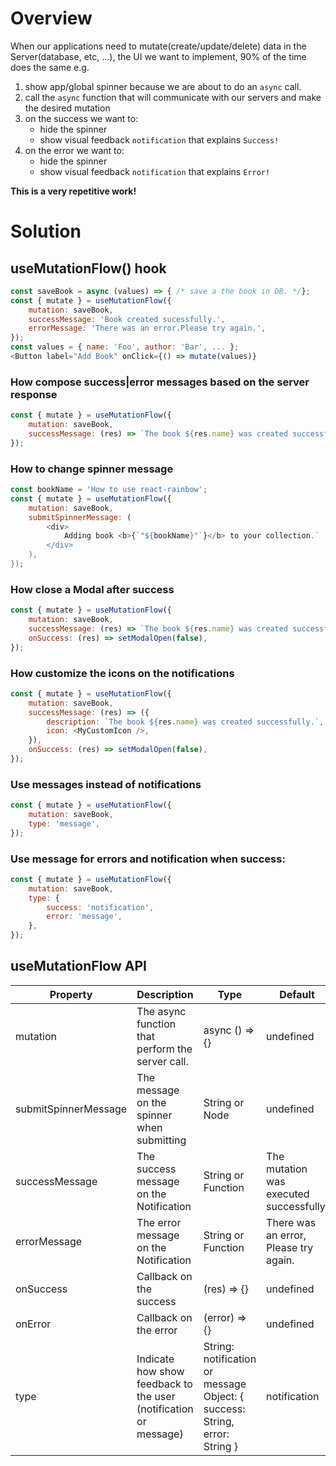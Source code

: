 
<Meta title="Modules/Hooks/useMutationFlow" />

# Overview

When our applications need to mutate(create/update/delete) data in the Server(database, etc, ...),
the UI we want to implement, 90% of the time does the same e.g.

1. show app/global spinner because we are about to do an `async` call.
2. call the `async` function that will communicate with our servers and make the desired mutation
3. on the success we want to:
    - hide the spinner
    - show visual feedback `notification` that explains `Success!`
4. on the error we want to:
    - hide the spinner
    - show visual feedback `notification` that explains `Error!`

<b>This is a very repetitive work!</b>

# Solution

## useMutationFlow() hook

```js
const saveBook = async (values) => { /* save a the book in DB. */};
const { mutate } = useMutationFlow({
    mutation: saveBook,
    successMessage: 'Book created sucessfully.',
    errorMessage: 'There was an error.Please try again.',
});
const values = { name: 'Foo', author: 'Bar', ... };
<Button label="Add Book" onClick={() => mutate(values)}
```

### How compose success|error messages based on the server response

```js
const { mutate } = useMutationFlow({
    mutation: saveBook,
    successMessage: (res) => `The book ${res.name} was created successfully.`,
});
```

### How to change spinner message

```js
const bookName = 'How to use react-rainbow';
const { mutate } = useMutationFlow({
    mutation: saveBook,
    submitSpinnerMessage: (
        <div>
            Adding book <b>{`"${bookName}"`}</b> to your collection.`
        </div>
    ),
});
```

### How close a Modal after success

```js
const { mutate } = useMutationFlow({
    mutation: saveBook,
    successMessage: (res) => `The book ${res.name} was created successfully.`,
    onSuccess: (res) => setModalOpen(false),
});
```

### How customize the icons on the notifications

```js
const { mutate } = useMutationFlow({
    mutation: saveBook,
    successMessage: (res) => ({
        description: `The book ${res.name} was created successfully.`,
        icon: <MyCustomIcon />,
    }),
    onSuccess: (res) => setModalOpen(false),
});
```

### Use messages instead of notifications

```js
const { mutate } = useMutationFlow({
    mutation: saveBook,
    type: 'message',
});
```

### Use message for errors and notification when success:

```js
const { mutate } = useMutationFlow({
    mutation: saveBook,
    type: {
        success: 'notification',
        error: 'message',
    },
});
```

## useMutationFlow API

| Property       | Description                                                      | Type                                                                              | Default                                 |
| -------------- | ---------------------------------------------------------------- | --------------------------------------------------------------------------------- | --------------------------------------- |
| mutation       | The async function that perform the server call.                 | async () => {}                                                                    | undefined                               |
| submitSpinnerMessage | The message on the spinner when submitting                               | String or Node                                                                | undefined |
| successMessage | The success message on the Notification                          | String or Function                                                                | The mutation was executed successfully. |
| errorMessage   | The error message on the Notification                            | String or Function                                                                | There was an error, Please try again.   |
| onSuccess      | Callback on the success                                          | (res) => {}                                                                       | undefined                               |
| onError        | Callback on the error                                            | (error) => {}                                                                     | undefined                               |
| type           | Indicate how show feedback to the user (notification or message) | String: notification or message <br /> Object: { success: String, error: String } | notification                            |
